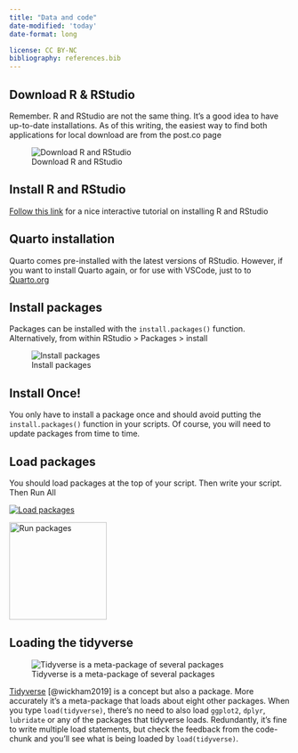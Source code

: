 ```yaml
---
title: "Data and code"
date-modified: 'today'
date-format: long

license: CC BY-NC 
bibliography: references.bib
---
```


## Download R & RStudio

Remember. R and RStudio are not the same thing. It's a good idea to have up-to-date installations. As of this writing, the easiest way to find both applications for local download are from the post.co page

![Download R and RStudio](images/install_r.jpg)

## Install R and RStudio

[Follow this link](https://tutorials.shinyapps.io/00-setup/ "how to install R and RStudio") for a nice interactive tutorial on installing R and RStudio

## Quarto installation

Quarto comes pre-installed with the latest versions of RStudio. However, if you want to install Quarto again, or for use with VSCode, just to to [Quarto.org](https://quarto.org/docs/get-started/ "Get Started with Quarto")

## Install packages

Packages can be installed with the `install.packages()` function. Alternatively, from within RStudio \> Packages \> install

![Install packages](images/install_packages.jpg)

::: callout-important
## Install Once!

You only have to install a package once and should avoid putting the `install.packages()` function in your scripts. Of course, you will need to update packages from time to time.
:::

## Load packages

You should load packages at the top of your script. Then write your script. Then Run All

::: {layout-ncol="2"}
[![Load packages](images/packages_load.jpg){fig-alt="Load packages"}](images/packages_load.jpg)

[![Run packages](images/packages_run.jpg){fig-alt="Run packages" width="175"}](images/packages_run.jpg)
:::

## Loading the tidyverse

::: {layout-ncol="2"}
![Tidyverse is a meta-package of several packages](images/package_tidyverse.jpg)

[Tidyverse](https://tidyverse.org "tidyverse") [@wickham2019] is a concept but also a package. More accurately it's a meta-package that loads about eight other packages. When you type `load(tidyverse)`, there's no need to also load `ggplot2`, `dplyr`, `lubridate` or any of the packages that tidyverse loads. Redundantly, it's fine to write multiple load statements, but check the feedback from the code-chunk and you'll see what is being loaded by `load(tidyverse)`.
:::

